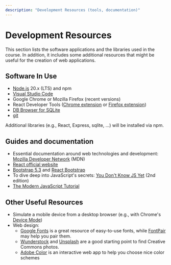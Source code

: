 ```yaml
---
description: "Development Resources (tools, documentation)"
---
```


# Development Resources

This section lists the software applications and the libraries used in the course. In addition, it includes some additional resources that might be useful for the creation of web applications.

## Software In Use

- [Node.js](https://nodejs.org/en/) 20.x (LTS) and npm
- [Visual Studio Code](https://code.visualstudio.com/)
- Google Chrome or Mozilla Firefox (recent versions)
- React Developer Tools ([Chrome extension](https://chrome.google.com/webstore/detail/react-developer-tools/fmkadmapgofadopljbjfkapdkoienihi?hl=en) or [Firefox extension](https://addons.mozilla.org/en-US/firefox/addon/react-devtools/))
- [DB Browser for SQLite](https://sqlitebrowser.org/)
- [git](https://git-scm.com/)

Additional libraries (e.g., React, Express, sqlite, ...) will be installed via npm.

## Guides and documentation

- Essential documentation around web technologies and development: [Mozilla Developer Network](https://developer.mozilla.org/) (MDN)
- [React official website](https://react.dev/)
- [Bootstrap 5.3](https://getbootstrap.com/) and [React Bootstrap](https://react-bootstrap.github.io/)
- To dive deep into JavaScript's secrets: [You Don't Know JS Yet](https://github.com/getify/You-Dont-Know-JS) (2nd edition)
- [The Modern JavaScript Tutorial](https://javascript.info/)

## Other Useful Resources

- Simulate a mobile device from a desktop browser (e.g., with Chrome's [Device Mode](https://developers.google.com/web/tools/chrome-devtools/device-mode))
- Web design:
  - [Google Fonts](https://fonts.google.com/) is a great resource of easy-to-use fonts, while [FontPair](https://fontpair.co/) may help you pair them.
  - [Wunderstock](https://wunderstock.com/) and [Unsplash](https://unsplash.com/) are a good starting point to find Creative Commons photos.
  - [Adobe Color](https://color.adobe.com/) is an interactive web app to help you choose nice color schemes
